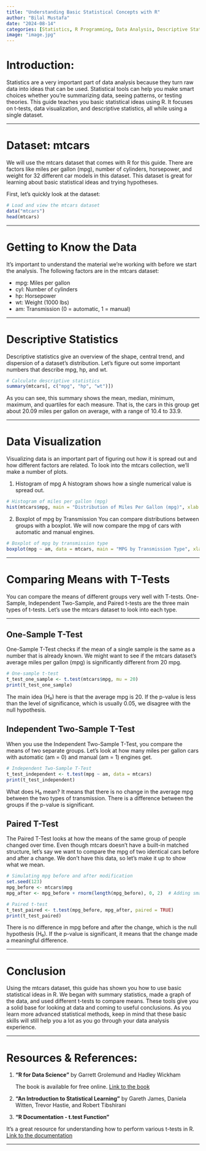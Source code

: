 ```yaml
---
title: "Understanding Basic Statistical Concepts with R"
author: "Bilal Mustafa"    
date: "2024-08-14"     
categories: [Statistics, R Programming, Data Analysis, Descriptive Statistics, Hypothesis Testing, Data Visualization, T-Test, Statistical Methods, Beginners Guide, Quantitative Analysis]
image: "image.jpg"
---
```


# Introduction:

Statistics are a very important part of data analysis because they turn raw data into ideas that can be used.
Statistical tools can help you make smart choices whether you're summarizing data, seeing patterns, or testing theories.
This guide teaches you basic statistical ideas using R.
It focuses on t-tests, data visualization, and descriptive statistics, all while using a single dataset.

------------------------------------------------------------------------

# Dataset: mtcars

We will use the mtcars dataset that comes with R for this guide.
There are factors like miles per gallon (mpg), number of cylinders, horsepower, and weight for 32 different car models in this dataset.
This dataset is great for learning about basic statistical ideas and trying hypotheses.

First, let's quickly look at the dataset:

```r
# Load and view the mtcars dataset
data("mtcars")
head(mtcars)
```

------------------------------------------------------------------------

# Getting to Know the Data

It's important to understand the material we're working with before we start the analysis.
The following factors are in the mtcars dataset:

-   mpg: Miles per gallon
-   cyl: Number of cylinders
-   hp: Horsepower
-   wt: Weight (1000 lbs)
-   am: Transmission (0 = automatic, 1 = manual)

------------------------------------------------------------------------

# Descriptive Statistics

Descriptive statistics give an overview of the shape, central trend, and dispersion of a dataset's distribution.
Let's figure out some important numbers that describe mpg, hp, and wt.

```r
# Calculate descriptive statistics
summary(mtcars[, c("mpg", "hp", "wt")])
```

As you can see, this summary shows the mean, median, minimum, maximum, and quartiles for each measure.
That is, the cars in this group get about 20.09 miles per gallon on average, with a range of 10.4 to 33.9.

------------------------------------------------------------------------

# Data Visualization

Visualizing data is an important part of figuring out how it is spread out and how different factors are related.
To look into the mtcars collection, we'll make a number of plots.

1.  Histogram of mpg A histogram shows how a single numerical value is spread out.

```r
# Histogram of miles per gallon (mpg)
hist(mtcars$mpg, main = "Distribution of Miles Per Gallon (mpg)", xlab = "Miles Per Gallon", col = "lightblue")
```

2.  Boxplot of mpg by Transmission You can compare distributions between groups with a boxplot. We will now compare the mpg of cars with automatic and manual engines.

```r
# Boxplot of mpg by transmission type
boxplot(mpg ~ am, data = mtcars, main = "MPG by Transmission Type", xlab = "Transmission (0 = Automatic, 1 = Manual)", ylab = "Miles Per Gallon", col = c("orange", "lightgreen"))
```

------------------------------------------------------------------------

# Comparing Means with T-Tests

You can compare the means of different groups very well with T-tests.
One-Sample, Independent Two-Sample, and Paired t-tests are the three main types of t-tests.
Let's use the mtcars dataset to look into each type.

------------------------------------------------------------------------

## One-Sample T-Test

One-Sample T-Test checks if the mean of a single sample is the same as a number that is already known.
We might want to see if the mtcars dataset's average miles per gallon (mpg) is significantly different from 20 mpg.

```r
# One-sample t-test
t_test_one_sample <- t.test(mtcars$mpg, mu = 20)
print(t_test_one_sample)
```

The main idea (H₀) here is that the average mpg is 20.
If the p-value is less than the level of significance, which is usually 0.05, we disagree with the null hypothesis.

## Independent Two-Sample T-Test

When you use the Independent Two-Sample T-Test, you compare the means of two separate groups.
Let's look at how many miles per gallon cars with automatic (am = 0) and manual (am = 1) engines get.

```r
# Independent Two-Sample T-Test
t_test_independent <- t.test(mpg ~ am, data = mtcars)
print(t_test_independent)
```

What does H₀ mean?
It means that there is no change in the average mpg between the two types of transmission.
There is a difference between the groups if the p-value is significant.

## Paired T-Test

The Paired T-Test looks at how the means of the same group of people changed over time.
Even though mtcars doesn't have a built-in matched structure, let's say we want to compare the mpg of two identical cars before and after a change.
We don't have this data, so let's make it up to show what we mean.

```r
# Simulating mpg before and after modification
set.seed(123)
mpg_before <- mtcars$mpg
mpg_after <- mpg_before + rnorm(length(mpg_before), 0, 2)  # Adding small random noise

# Paired t-test
t_test_paired <- t.test(mpg_before, mpg_after, paired = TRUE)
print(t_test_paired)
```

There is no difference in mpg before and after the change, which is the null hypothesis (H₀).
If the p-value is significant, it means that the change made a meaningful difference.

------------------------------------------------------------------------

# Conclusion

Using the mtcars dataset, this guide has shown you how to use basic statistical ideas in R.
We began with summary statistics, made a graph of the data, and used different t-tests to compare means.
These tools give you a solid base for looking at data and coming to useful conclusions.
As you learn more advanced statistical methods, keep in mind that these basic skills will still help you a lot as you go through your data analysis experience.

------------------------------------------------------------------------

# Resources & References:

1.  **"R for Data Science"** by Garrett Grolemund and Hadley Wickham

    The book is available for free online.
    [Link to the book](https://r4ds.hadley.nz/)

2.  **"An Introduction to Statistical Learning"** by Gareth James, Daniela Witten, Trevor Hastie, and Robert Tibshirani

3.  **"R Documentation - t.test Function"**\

It's a great resource for understanding how to perform various t-tests in R.
[Link to the documentation](https://www.rdocumentation.org/packages/stats/versions/3.6.2/topics/t.test)

------------------------------------------------------------------------
